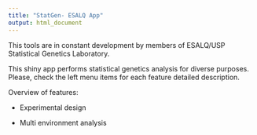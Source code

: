 ```yaml
---
title: "StatGen- ESALQ App"
output: html_document
---
```


This tools are in constant development by members of ESALQ/USP Statistical Genetics Laboratory.

This shiny app performs statistical genetics analysis for diverse purposes. Please, check the left menu items for each feature detailed description.

Overview of features:

* Experimental design 

* Multi environment analysis
